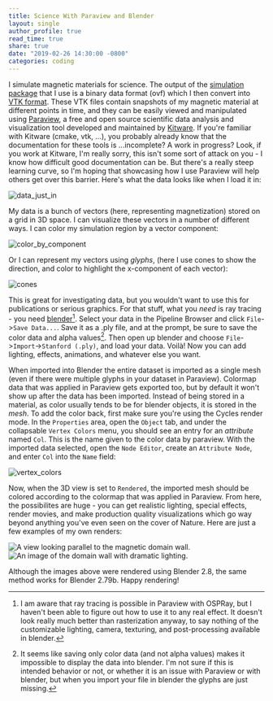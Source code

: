 ```yaml
---
title: Science With Paraview and Blender
layout: single
author_profile: true
read_time: true
share: true
date: "2019-02-26 14:30:00 -0800"
categories: coding
---
```


I simulate magnetic materials for science. The output of the [simulation
package](http://mumax.github.io/) that I use is a binary data format (ovf) which I then convert into
[VTK format](https://vtk.org/). These VTK files contain snapshots of my magnetic material at
different points in time, and they can be easily viewed and manipulated using
[Paraview](https://www.paraview.org/), a free and open source scientific data analysis and
visualization tool developed and maintained by [Kitware](https://www.kitware.com/). If you're
familiar with Kitware (cmake, vtk, ...), you probably already know that the documentation for these
tools is ...incomplete? A work in progress? Look, if you work at Kitware, I'm really sorry, this
isn't some sort of attack on you - I know how difficult good documentation can be. But there's a
really steep learning curve, so I'm hoping that showcasing how I use Paraview will help others get
over this barrier. Here's what the data looks like when I load it in:

![data_just_in](./data_just_in.png)

My data is a bunch of vectors (here, representing magnetization) stored on a grid in 3D space. I can
visualize these vectors in a number of different ways. I can color my simulation region by a vector
component:

![color_by_component](color_by_component.png)

Or I can represent my vectors using _glyphs_, (here I use cones to show the direction, and color to
highlight the x-component of each vector):

![cones](cones.png)

This is great for investigating data, but you wouldn't want to use this for publications or serious
graphics. For that stuff, what you _need_ is ray tracing - you need
[blender](https://www.blender.org/)[^1]. Select your data in the Pipeline Browser and click
`File`->`Save Data...`. Save it as a .ply file, and at the prompt, be sure to save the color data
and alpha values[^2]. Then open up blender and choose `File`->`Import`->`Stanford (.ply)`, and load
your data. Voilà! Now you can add lighting, effects, animations, and whatever else you want.

When imported into Blender the entire dataset is imported as a single mesh (even if there were
multiple glyphs in your dataset in Paraview). Colormap data that was applied in Paraview gets
exported too, but by default it won't show up after the data has been imported. Instead of being
stored in a material, as color usually tends to be for blender objects, it is stored in the _mesh_.
To add the color back, first make sure you're using the Cycles render mode. In the `Properties`
area, open the `Object` tab, and under the collapsable `Vertex Colors` menu, you should see an entry
for an _attribute_ named `Col`. This is the name given to the color data by paraview. With the
imported data selected, open the `Node Editor`, create an `Attribute Node`, and enter `Col` into
the `Name` field:

![vertex_colors](vertex_colors.png)

Now, when the 3D view is set to `Rendered`, the imported mesh should be colored according to the
colormap that was applied in Paraview. From here, the possibilites are huge - you can get realistic
lighting, special effects, render movies, and make production quality visualizations which go way
beyond anything you've even seen on the cover of Nature. Here are just a few examples of my own
renders:

![A view looking parallel to the magnetic domain wall.](down_the_wall.jpg)
![An image of the domain wall with dramatic lighting.](wall_night.jpg)

Although the images above were rendered using Blender 2.8, the same method works for Blender 2.79b.
Happy rendering!

[^1]:
    I am aware that ray tracing is possible in Paraview with OSPRay, but I haven't been able to
    figure out how to use it to any real effect. It doesn't look really much better than rasterization
    anyway, to say nothing of the customizable lighting, camera, texturing, and post-processing
    available in blender.

[^2]:
    It seems like saving only color data (and not alpha values) makes it impossible to display the
    data into blender. I'm not sure if this is intended behavior or not, or whether it is an issue
    with Paraview or with blender, but when you import your file in blender the glyphs are just
    missing.
